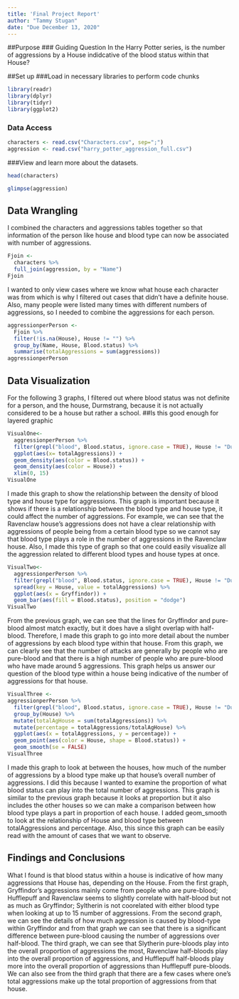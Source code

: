 ```yaml
---
title: 'Final Project Report'
author: "Tammy Stugan"
date: "Due December 13, 2020"
---
```

##Purpose
### Guiding Question
In the Harry Potter series, is the number of aggressions by a House indidcative of the blood status within that House?

##Set up
###Load in necessary libraries to perform code chunks
```r
library(readr)
library(dplyr)
library(tidyr)
library(ggplot2)
```

### Data Access
```r
characters <- read.csv("Characters.csv", sep=";")
aggression <- read.csv("harry_potter_aggression_full.csv")
```

###View and learn more about the datasets. 
```r
head(characters)
```

```r
glimpse(aggression)
```


## Data Wrangling
I combined the characters and aggressions tables together so that information of the person like house and blood type can now be associated with number of aggressions.
```r
Fjoin <-
  characters %>%
  full_join(aggression, by = "Name")
Fjoin
```

I wanted to only view cases where we know what house each character was from which is why I filtered out cases that didn't have a definite house. Also, many people were listed many times with different numbers of aggressions, so I needed to combine the aggressions for each person.
```r
aggressionperPerson <-
  Fjoin %>%
  filter(!is.na(House), House != "") %>%
  group_by(Name, House, Blood.status) %>%
  summarise(totalAggressions = sum(aggressions))
aggressionperPerson
```


## Data Visualization
For the following 3 graphs, I filtered out where blood status was not definite for a person, and the house, Durmstrang, because it is not actually considered to be a house but rather a school.
##Is this good enough for layered graphic
```r
VisualOne<-
  aggressionperPerson %>%
  filter(grepl("blood", Blood.status, ignore.case = TRUE), House != "Durmstrang Institute") %>%
  ggplot(aes(x= totalAggressions)) +
  geom_density(aes(color = Blood.status)) +
  geom_density(aes(color = House)) +
  xlim(0, 15)
VisualOne
```
I made this graph to show the relationship between the density of blood type and house type for aggressions. This graph is important because it shows if there is a relationship between the blood type and house type, it could affect the number of aggressions. For example, we can see that the Ravenclaw house's aggressions does not have a clear relationship with aggressions of people being from a certain blood type so we cannot say that blood type plays a role in the number of aggressions in the Ravenclaw house. Also, I made this type of graph so that one could easily visualize all the aggression related to different blood types and house types at once.

```r
VisualTwo<-
  aggressionperPerson %>%
  filter(grepl("blood", Blood.status, ignore.case = TRUE), House != "Durmstrang Institute", !is.na(totalAggressions)) %>%
  spread(key = House, value = totalAggressions) %>%
  ggplot(aes(x = Gryffindor)) +
  geom_bar(aes(fill = Blood.status), position = "dodge")
VisualTwo
```
From the previous graph, we can see that the lines for Gryffindor and pure-blood almost match exactly, but it does have a slight overlap with half-blood. Therefore, I made this graph to go into more detail about the number of aggressions by each blood type within that house. From this graph, we can clearly see that the number of attacks are generally by people who are pure-blood and that there is a high number of people who are pure-blood who have made around 5 aggressions. This graph helps us answer our question of the blood type within a house being indicative of the number of aggressions for that house.

```r
VisualThree <-
aggressionperPerson %>%
  filter(grepl("blood", Blood.status, ignore.case = TRUE), House != "Durmstrang Institute", !is.na(totalAggressions)) %>%
  group_by(House) %>%
  mutate(totalAgHouse = sum(totalAggressions)) %>%
  mutate(percentage = totalAggressions/totalAgHouse) %>%
  ggplot(aes(x = totalAggressions, y = percentage)) +
  geom_point(aes(color = House, shape = Blood.status)) +
  geom_smooth(se = FALSE)
VisualThree
```
I made this graph to look at between the houses, how much of the number of aggressions by a blood type make up that house's overall number of aggressions. I did this because I wanted to examine the proportion of what blood status can play into the total number of aggressions. This graph is similar to the previous graph because it looks at proportion but it also includes the other houses so we can make a comparison between how blood type plays a part in proportion of each house. I added geom_smooth to look at the relationship of House and blood type between totalAggressions and percentage. Also, this since this graph can be easily read with the amount of cases that we want to observe. 


## Findings and Conclusions
What I found is that blood status within a house is indicative of how many aggressions that House has, depending on the House. From the first graph, Gryffindor's aggressions mainly come from people who are pure-blood; Hufflepuff and Ravenclaw seems to slightly correlate with half-blood but not as much as Gryffindor; Syltherin is not coorelated with either blood type when looking at up to 15 number of aggressions. From the second graph, we can see the details of how much aggression is caused by blood-type within Gryffindor and from that graph we can see that there is a significant difference between pure-blood causing the number of aggressions over half-blood. The third graph, we can see that Slytherin pure-bloods play into the overall proportion of aggressions the most, Ravenclaw half-bloods play into the overall proportion of aggressions, and Hufflepuff half-bloods play more into the overall proportion of aggressions than Hufflepuff pure-bloods. We can also see from the third graph that there are a few cases where one's total aggressions make up the total proportion of aggressions from that house.



